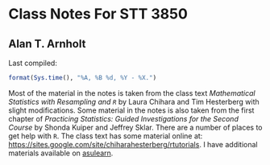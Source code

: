 Class Notes For STT 3850
========================================================
## Alan T. Arnholt

Last compiled:
```r
format(Sys.time(), "%A, %B %d, %Y - %X.")
```


Most of the material in the notes is taken from the class text _Mathematical Statistics with Resampling and `R`_ by Laura Chihara and Tim Hesterberg with slight modifications.  Some material in the notes is also taken from the first chapter of _Practicing Statistics: Guided Investigations for the Second Course_ by Shonda Kuiper and Jeffrey Sklar.  There are a number of places to get help with `R`.  The class text has some material online at: [https://sites.google.com/site/chiharahesterberg/rtutorials](https://sites.google.com/site/chiharahesterberg/rtutorials).  I have additional materials available on [asulearn](http://asulearn.appstate.edu).